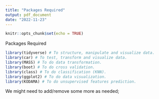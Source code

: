 ---
title: "Packages Required"
output: pdf_document
date: "2022-11-23"
---

```{r setup, include=FALSE}
knitr::opts_chunk$set(echo = TRUE)
```

Packages Required

```{r}
library(tidyverse) # To structure, manipulate and visualize data.
library(car) # To test, transform and visualize data.
library(MASS) # To do data transformation.
library(boot) # To do cross validation.
library(class) # To do classification (KNN).
library(ggplot2) # To do data visualization.
library(KODAMA) # To do unsupervised features prediction.
```

We might need to add/remove some more as needed; 
